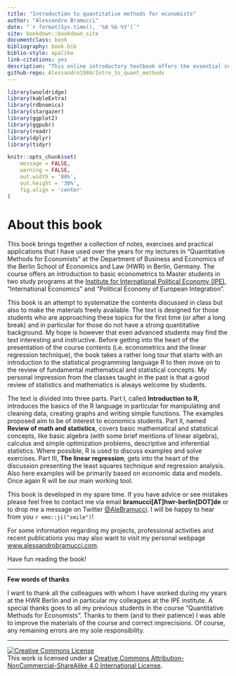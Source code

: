 ```yaml
--- 
title: "Introduction to quantitative methods for economists"
author: "Alessandro Bramucci"
date: "`r format(Sys.time(), '%d %b %Y')`"
site: bookdown::bookdown_site
documentclass: book
bibliography: book.bib
biblio-style: apalike
link-citations: yes
description: "This online introductory textbook offers the essential coding and quantitative skills to students in economics and social sciences in general."
github-repo: Alessandro1984/Intro_to_quant_methods
---
```


```r
library(wooldridge)
library(kableExtra)
library(rdbnomics)
library(stargazer)
library(ggplot2)
library(ggpubr)
library(readr)
library(dplyr)
library(tidyr)

knitr::opts_chunk$set(
	message = FALSE,
	warning = FALSE,
	out.width = '80%',
	out.height = '30%',
	fig.align = 'center'
)

```

# About this book {.unnumbered}

This book brings together a collection of notes, exercises and practical applications that I have used over the years for my lectures in "Quantitative Methods for Economists" at the Department of Business and Economics of the Berlin School of Economics and Law (HWR) in Berlin, Germany. The course offers an introduction to basic econometrics to Master students in two study programs at the [Institute for International Political Economy (IPE)](https://www.ipe-berlin.org/en/), "International Economics" and "Political Economy of European Integration".

This book is an attempt to systematize the contents discussed in class but also to make the materials freely available. The text is designed for those students who are approaching these topics for the first time (or after a long break) and in particular for those do not have a strong quantitative background. My hope is however that even advanced students may find the text interesting and instructive. Before getting into the heart of the presentation of the course contents (i.e. econometrics and the linear regression technique), the book takes a rather long tour that starts with an introduction to the statistical programming language R to then move on to the review of fundamental mathematical and statistical concepts. My personal impression from the classes taught in the past is that a good review of statistics and mathematics is always welcome by students.

The text is divided into three parts. Part I, called **Introduction to R**, introduces the basics of the R language in particular for manipulating and cleaning data, creating graphs and writing simple functions. The examples proposed aim to be of interest to economics students. Part II, named **Review of math and statistics**, covers basic mathematical and statistical concepts, like basic algebra (with some brief mentions of linear algebra), calculus and simple optimization problems, descriptive and inferential statistics. Where possible, R is used to discuss examples and solve exercises. Part III, **The linear regression**, gets into the heart of the discussion presenting the least squares technique and regression analysis. Also here examples will be primarily based on economic data and models. Once again R will be our main working tool.

This book is developed in my spare time. If you have advice or see mistakes please feel free to contact me via email **bramucci[AT]hwr-berlin[DOT]de** or to drop me a message on Twitter [\@AleBramucci](https://twitter.com/AleBramucci). I will be happy to hear from you `r emo::ji("smile")`!

For some information regarding my projects, professional activities and recent publications you may also want to visit my personal webpage [www.alessandrobramucci.com](https://www.alessandrobramucci.com/).

Have fun reading the book!

---

**Few words of thanks**

I want to thank all the colleagues with whom I have worked during my years at the HWR Berlin and in particular my colleagues at the IPE institute. A special thanks goes to all my previous students in the course "Quantitative Methods for Economists". Thanks to them (and to their patience) I was able to improve the materials of the course and correct imprecisions. Of course, any remaining errors are my sole responsibility.

---

<a rel="license" href="http://creativecommons.org/licenses/by-nc-sa/4.0/"><img alt="Creative Commons License" style="border-width:0" src="https://i.creativecommons.org/l/by-nc-sa/4.0/88x31.png" /></a><br />This work is licensed under a <a rel="license" href="http://creativecommons.org/licenses/by-nc-sa/4.0/">Creative Commons Attribution-NonCommercial-ShareAlike 4.0 International License</a>.

<!-- # ```{r include = FALSE} -->
<!-- # # automatically create a bib database for R packages -->
<!-- # knitr::write_bib(c( -->
<!-- #   .packages(), 'bookdown', 'knitr', 'rmarkdown' -->
<!-- # ), 'packages.bib') -->
<!-- # ``` -->
